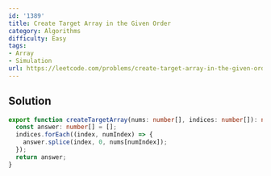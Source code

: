 ```yaml
---
id: '1389'
title: Create Target Array in the Given Order
category: Algorithms
difficulty: Easy
tags:
- Array
- Simulation
url: https://leetcode.com/problems/create-target-array-in-the-given-order
---
```


## Solution

```typescript filename="solution.ts" copy
export function createTargetArray(nums: number[], indices: number[]): number[] {
  const answer: number[] = [];
  indices.forEach((index, numIndex) => {
    answer.splice(index, 0, nums[numIndex]);
  });
  return answer;
}
```

